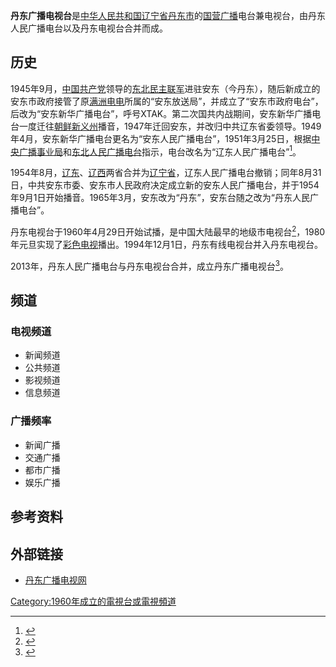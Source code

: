 {{電視網資訊
| 電視網名稱     = 丹东广播电视台
| 電視網商標檔案 = Dandong TV.png
| 電視網商標尺寸 = 100px
| 電視網商標名稱 = 
| 類型           = [[广播电台|广播电台]]、[[电视台|电视台]]
| 品牌           = 
| 開播日期       = 1945年10月
| 國家           = {{PRC}}
| 可收視地區     = [[丹东市|丹东市]]
| 創立日期       = 
| 創立者         = 
| 口號           = 
| 格言           = 
| 收視率         = 
| 收視率調查時間 = 
| 收視率資料來源 = 
| 市場占有率     = 
| 擁有者         = 
| 持股者         = 
| 關鍵人物       = 
| 旗下類比頻道   = 
| 旗下數位頻道   = 
| 官方網站       = http://www.ddrtv.cn
| 備註           = 

}}
'''丹东广播电视台'''是[[中华人民共和国|中华人民共和国]][[辽宁省|辽宁省]][[丹东市|丹东市]]的[[国营广播|国营广播]]电台兼电视台，由丹东人民广播电台以及丹东电视台合并而成。

==历史==

1945年9月，[[中国共产党|中国共产党]]领导的[[东北民主联军|东北民主联军]]进驻安东（今丹东），随后新成立的安东市政府接管了原[[满洲电信电话株式会社|满洲电电]]所属的“安东放送局”，并成立了“安东市政府电台”，后改为“安东新华广播电台”，呼号XTAK。第二次国共内战期间，安东新华广播电台一度迁往[[北朝鲜人民委员会|朝鲜]][[新义州|新义州]]播音，1947年迁回安东，并改归中共辽东省委领导。1949年4月，安东新华广播电台更名为“安东人民广播电台”，1951年3月25日，根据[[中央广播事业局|中央广播事业局]]和[[辽宁广播电视台|东北人民广播电台]]指示，电台改名为“辽东人民广播电台”<ref>{{cite web|url=http://www.cnr.cn/gblm/online/liaoning/ddt/hh/201012/t20101223_507494096.html|title=丹东人民广播电台|publisher=中国广播网|date=2010-12-23|deadurl=no|archiveurl=https://web.archive.org/web/20110127154917/http://www.cnr.cn/gblm/online/liaoning/ddt/hh/201012/t20101223_507494096.html|archivedate=2011-01-27|accessdate=2016-12-19}}</ref>。

1954年8月，[[辽东省|辽东]]、[[辽西省|辽西]]两省合并为[[辽宁省|辽宁省]]，辽东人民广播电台撤销；同年8月31日，中共安东市委、安东市人民政府决定成立新的安东人民广播电台，并于1954年9月1日开始播音。1965年3月，安东改为“丹东”，安东台随之改为“丹东人民广播电台”。

丹东电视台于1960年4月29日开始试播，是中国大陆最早的地级市电视台<ref>{{cite book|title=第六节　丹东电视台|work=辽宁省志：广播电视志|author=|publisher=辽宁科学技术出版社|year=1998|page=202}}</ref>，1980年元旦实现了[[彩色电视|彩色电视]]播出。1994年12月1日，丹东有线电视台并入丹东电视台。

2013年，丹东人民广播电台与丹东电视台合并，成立丹东广播电视台<ref>{{cite web|url=http://www.ddrtv.cn/news_show.asp?id=2892|title=丹东广播电视台召开机关党委成立大会|publisher=丹东广播电视网|date=2013-11-04|deadurl=no|archiveurl=https://archive.is/20161219120928/http://www.ddrtv.cn/news_show.asp?id=2892|archivedate=2016-12-19|accessdate=2016-12-19}}</ref>。

==频道==
===电视频道===
*新闻频道
*公共频道
*影视频道
*信息频道

===广播频率===
*新闻广播
*交通广播
*都市广播
*娱乐广播

==参考资料==
{{reflist}}

==外部链接==
*[http://www.ddrtv.cn 丹东广播电视网]{{Wayback|url=http://www.ddrtv.cn/ |date=20160824221932 }}

{{辽宁省的电视台}}

[[Category:1960年成立的電視台或電視頻道|Category:1960年成立的電視台或電視頻道]]